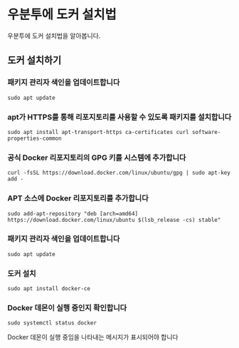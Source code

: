 # 우분투에 도커 설치법

우분투에 도커 설치법을 알아봅니다.

## 도커 설치하기

### 패키지 관리자 색인을 업데이트합니다

```shell
sudo apt update
```

### apt가 HTTPS를 통해 리포지토리를 사용할 수 있도록 패키지를 설치합니다

```shell
sudo apt install apt-transport-https ca-certificates curl software-properties-common
```

### 공식 Docker 리포지토리의 GPG 키를 시스템에 추가합니다

```shell
curl -fsSL https://download.docker.com/linux/ubuntu/gpg | sudo apt-key add -
```

### APT 소스에 Docker 리포지토리를 추가합니다

```shell
sudo add-apt-repository "deb [arch=amd64] https://download.docker.com/linux/ubuntu $(lsb_release -cs) stable"
```

### 패키지 관리자 색인을 업데이트합니다

```shell
sudo apt update
```

### 도커 설치

```shell
sudo apt install docker-ce
```

### Docker 데몬이 실행 중인지 확인합니다

```shell
sudo systemctl status docker
```

Docker 데몬이 실행 중임을 나타내는 메시지가 표시되어야 합니다
